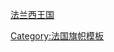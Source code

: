 {{flagdeco|France|1830}} [[七月王朝|法兰西王国]]<noinclude>

[[Category:法国旗帜模板]]
[[Category:欧洲国家模板|{{PAGENAME}}]]
</noinclude>